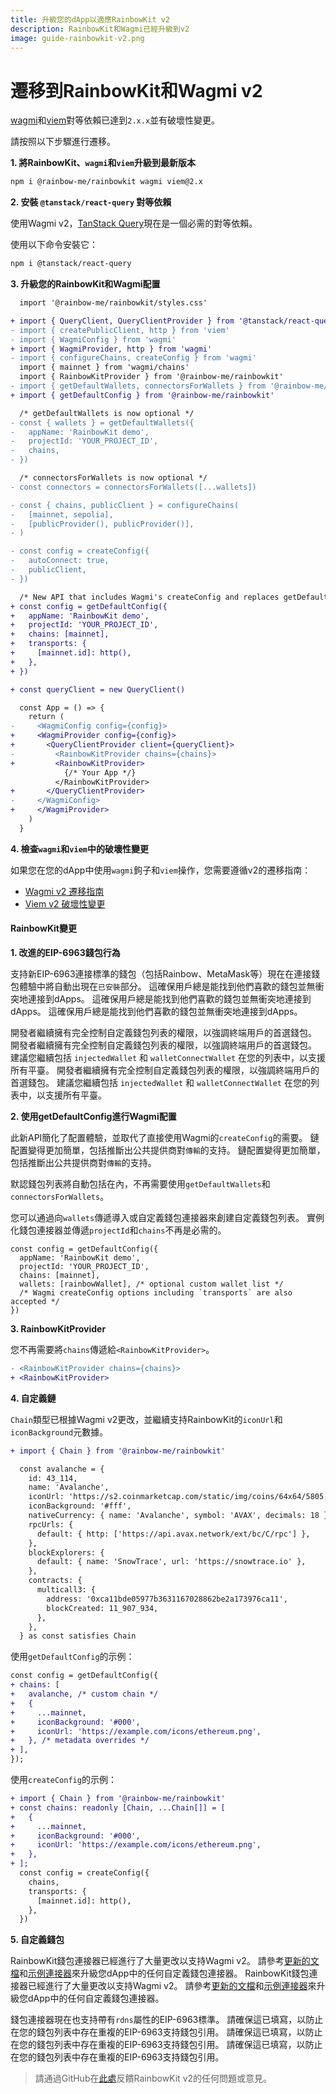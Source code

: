 ```yaml
---
title: 升級您的dApp以適應RainbowKit v2
description: RainbowKit和Wagmi已經升級到v2
image: guide-rainbowkit-v2.png
---
```


# 遷移到RainbowKit和Wagmi v2

[wagmi](https://wagmi.sh)和[viem](https://viem.sh)對等依賴已達到`2.x.x`並有破壞性變更。

請按照以下步驟進行遷移。

**1. 將RainbowKit、`wagmi`和`viem`升級到最新版本**

```bash
npm i @rainbow-me/rainbowkit wagmi viem@2.x
```

**2. 安裝 `@tanstack/react-query` 對等依賴**

使用Wagmi v2，[TanStack Query](https://tanstack.com/query/v5/docs/react/overview)現在是一個必需的對等依賴。

使用以下命令安裝它：

```bash
npm i @tanstack/react-query
```

**3. 升級您的RainbowKit和Wagmi配置**

```diff
  import '@rainbow-me/rainbowkit/styles.css'

+ import { QueryClient, QueryClientProvider } from '@tanstack/react-query'
- import { createPublicClient, http } from 'viem'
- import { WagmiConfig } from 'wagmi'
+ import { WagmiProvider, http } from 'wagmi'
- import { configureChains, createConfig } from 'wagmi'
  import { mainnet } from 'wagmi/chains'
  import { RainbowKitProvider } from '@rainbow-me/rainbowkit'
- import { getDefaultWallets, connectorsForWallets } from '@rainbow-me/rainbowkit'
+ import { getDefaultConfig } from '@rainbow-me/rainbowkit'

  /* getDefaultWallets is now optional */
- const { wallets } = getDefaultWallets({
-   appName: 'RainbowKit demo',
-   projectId: 'YOUR_PROJECT_ID',
-   chains,
- })

  /* connectorsForWallets is now optional */
- const connectors = connectorsForWallets([...wallets])

- const { chains, publicClient } = configureChains( 
-   [mainnet, sepolia], 
-   [publicProvider(), publicProvider()],
- )

- const config = createConfig({
-   autoConnect: true,
-   publicClient,
- })

  /* New API that includes Wagmi's createConfig and replaces getDefaultWallets and connectorsForWallets */
+ const config = getDefaultConfig({
+   appName: 'RainbowKit demo',
+   projectId: 'YOUR_PROJECT_ID',
+   chains: [mainnet],
+   transports: {
+     [mainnet.id]: http(),
+   },
+ })

+ const queryClient = new QueryClient()

  const App = () => {
    return (
-     <WagmiConfig config={config}>
+     <WagmiProvider config={config}>
+       <QueryClientProvider client={queryClient}>
-         <RainbowKitProvider chains={chains}>
+         <RainbowKitProvider>
            {/* Your App */}
          </RainbowKitProvider>
+       </QueryClientProvider>
-     </WagmiConfig>
+     </WagmiProvider>
    )
  }
```

**4. 檢查`wagmi`和`viem`中的破壞性變更**

如果您在您的dApp中使用`wagmi`鉤子和`viem`操作，您需要遵循v2的遷移指南：

- [Wagmi v2 遷移指南](https://wagmi.sh/react/guides/migrate-from-v1-to-v2)
- [Viem v2 破壞性變更](https://viem.sh/docs/migration-guide.html#_2-x-x-breaking-changes)

#### RainbowKit變更

**1. 改進的EIP-6963錢包行為**

支持新EIP-6963連接標準的錢包（包括Rainbow、MetaMask等）現在在連接錢包體驗中將自動出現在`已安裝`部分。 這確保用戶總是能找到他們喜歡的錢包並無衝突地連接到dApps。 這確保用戶總是能找到他們喜歡的錢包並無衝突地連接到dApps。 這確保用戶總是能找到他們喜歡的錢包並無衝突地連接到dApps。

開發者繼續擁有完全控制自定義錢包列表的權限，以強調終端用戶的首選錢包。 開發者繼續擁有完全控制自定義錢包列表的權限，以強調終端用戶的首選錢包。 建議您繼續包括 `injectedWallet` 和 `walletConnectWallet` 在您的列表中，以支援所有平臺。 開發者繼續擁有完全控制自定義錢包列表的權限，以強調終端用戶的首選錢包。 建議您繼續包括 `injectedWallet` 和 `walletConnectWallet` 在您的列表中，以支援所有平臺。

**2. 使用getDefaultConfig進行Wagmi配置**

此新API簡化了配置體驗，並取代了直接使用Wagmi的`createConfig`的需要。 鏈配置變得更加簡單，包括推斷出公共提供商對`傳輸`的支持。 鏈配置變得更加簡單，包括推斷出公共提供商對`傳輸`的支持。

默認錢包列表將自動包括在內，不再需要使用`getDefaultWallets`和`connectorsForWallets`。

您可以通過向`wallets`傳遞導入或自定義錢包連接器來創建自定義錢包列表。 實例化錢包連接器並傳遞`projectId`和`chains`不再是必需的。

```
const config = getDefaultConfig({
  appName: 'RainbowKit demo',
  projectId: 'YOUR_PROJECT_ID',
  chains: [mainnet],
  wallets: [rainbowWallet], /* optional custom wallet list */
  /* Wagmi createConfig options including `transports` are also accepted */
})
```

**3. RainbowKitProvider**

您不再需要將`chains`傳遞給`<RainbowKitProvider>`。

```diff
- <RainbowKitProvider chains={chains}>
+ <RainbowKitProvider>
```

**4. 自定義鏈**

`Chain`類型已根據Wagmi v2更改，並繼續支持RainbowKit的`iconUrl`和`iconBackground`元數據。

```diff
+ import { Chain } from '@rainbow-me/rainbowkit'

  const avalanche = {
    id: 43_114,
    name: 'Avalanche',
    iconUrl: 'https://s2.coinmarketcap.com/static/img/coins/64x64/5805.png',
    iconBackground: '#fff',
    nativeCurrency: { name: 'Avalanche', symbol: 'AVAX', decimals: 18 },
    rpcUrls: {
      default: { http: ['https://api.avax.network/ext/bc/C/rpc'] },
    },
    blockExplorers: {
      default: { name: 'SnowTrace', url: 'https://snowtrace.io' },
    },
    contracts: {
      multicall3: {
        address: '0xca11bde05977b3631167028862be2a173976ca11',
        blockCreated: 11_907_934,
      },
    },
  } as const satisfies Chain
```

使用`getDefaultConfig`的示例：

```diff
const config = getDefaultConfig({
+ chains: [
+   avalanche, /* custom chain */
+   {
+     ...mainnet,
+     iconBackground: '#000',
+     iconUrl: 'https://example.com/icons/ethereum.png',
+   }, /* metadata overrides */
+ ],
});
```

使用`createConfig`的示例：

```diff
+ import { Chain } from '@rainbow-me/rainbowkit'
+ const chains: readonly [Chain, ...Chain[]] = [
+   {
+     ...mainnet,
+     iconBackground: '#000',
+     iconUrl: 'https://example.com/icons/ethereum.png',
+   },
+ ];
  const config = createConfig({
    chains,
    transports: {
      [mainnet.id]: http(),
    },
  })
```

**5. 自定義錢包**

RainbowKit錢包連接器已經進行了大量更改以支持Wagmi v2。 請參考[更新的文檔](https://www.rainbowkit.com/docs/custom-wallets)和[示例連接器](https://github.com/rainbow-me/rainbowkit/blob/main/packages/rainbowkit/src/wallets/walletConnectors/rainbowWallet/rainbowWallet.ts)來升級您dApp中的任何自定義錢包連接器。 RainbowKit錢包連接器已經進行了大量更改以支持Wagmi v2。 請參考[更新的文檔](https://www.rainbowkit.com/docs/custom-wallets)和[示例連接器](https://github.com/rainbow-me/rainbowkit/blob/main/packages/rainbowkit/src/wallets/walletConnectors/rainbowWallet/rainbowWallet.ts)來升級您dApp中的任何自定義錢包連接器。

錢包連接器現在也支持帶有`rdns`屬性的EIP-6963標準。 請確保這已填寫，以防止在您的錢包列表中存在重複的EIP-6963支持錢包引用。 請確保這已填寫，以防止在您的錢包列表中存在重複的EIP-6963支持錢包引用。 請確保這已填寫，以防止在您的錢包列表中存在重複的EIP-6963支持錢包引用。

> 請通過GitHub在[此處](https://github.com/rainbow-me/rainbowkit/issues/new/choose)反饋RainbowKit v2的任何問題或意見。
